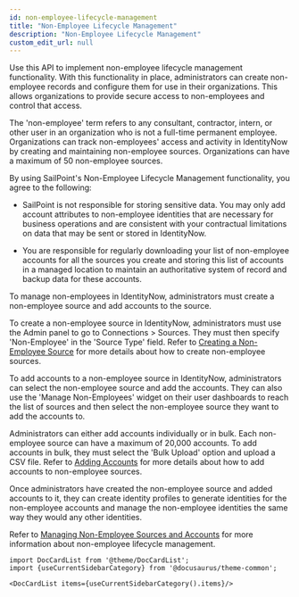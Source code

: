 ```yaml
---
id: non-employee-lifecycle-management
title: "Non-Employee Lifecycle Management"
description: "Non-Employee Lifecycle Management"
custom_edit_url: null
---
```




Use this API to implement non-employee lifecycle management functionality. 
With this functionality in place, administrators can create non-employee records and configure them for use in their organizations. 
This allows organizations to provide secure access to non-employees and control that access. 

The 'non-employee' term refers to any consultant, contractor, intern, or other user in an organization who is not a full-time permanent employee. 
Organizations can track non-employees' access and activity in IdentityNow by creating and maintaining non-employee sources. 
Organizations can have a maximum of 50 non-employee sources. 

By using SailPoint's Non-Employee Lifecycle Management functionality, you agree to the following:

- SailPoint is not responsible for storing sensitive data. 
You may only add account attributes to non-employee identities that are necessary for business operations and are consistent with your contractual limitations on data that may be sent or stored in IdentityNow.

- You are responsible for regularly downloading your list of non-employee accounts for all the sources you create and storing this list of accounts in a managed location to maintain an authoritative system of record and backup data for these accounts.

To manage non-employees in IdentityNow, administrators must create a non-employee source and add accounts to the source. 

To create a non-employee source in IdentityNow, administrators must use the Admin panel to go to Connections > Sources.
They must then specify 'Non-Employee' in the 'Source Type' field. 
Refer to [Creating a Non-Employee Source](https://documentation.sailpoint.com/saas/help/common/non-employee-mgmt.html#creating-a-non-employee-source) for more details about how to create non-employee sources.

To add accounts to a non-employee source in IdentityNow, administrators can select the non-employee source and add the accounts. 
They can also use the 'Manage Non-Employees' widget on their user dashboards to reach the list of sources and then select the non-employee source they want to add the accounts to. 

Administrators can either add accounts individually or in bulk. Each non-employee source can have a maximum of 20,000 accounts. 
To add accounts in bulk, they must select the 'Bulk Upload' option and upload a CSV file. 
Refer to [Adding Accounts](https://documentation.sailpoint.com/saas/help/common/non-employee-mgmt.html#adding-accounts) for more details about how to add accounts to non-employee sources.

Once administrators have created the non-employee source and added accounts to it, they can create identity profiles to generate identities for the non-employee accounts and manage the non-employee identities the same way they would any other identities. 

Refer to [Managing Non-Employee Sources and Accounts](https://documentation.sailpoint.com/saas/help/common/non-employee-mgmt.html) for more information about non-employee lifecycle management.




```mdx-code-block
import DocCardList from '@theme/DocCardList';
import {useCurrentSidebarCategory} from '@docusaurus/theme-common';

<DocCardList items={useCurrentSidebarCategory().items}/>
```
      